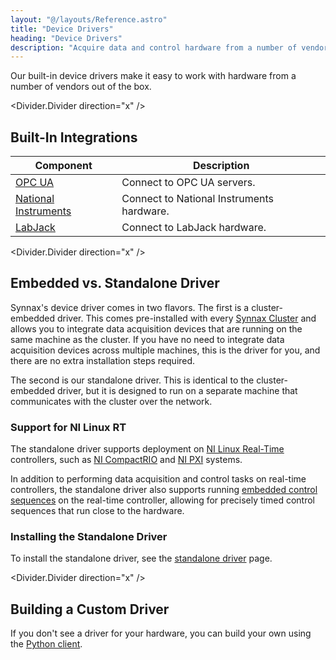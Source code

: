 ```yaml
---
layout: "@/layouts/Reference.astro"
title: "Device Drivers"
heading: "Device Drivers"
description: "Acquire data and control hardware from a number of vendors."
---
```



Our built-in device drivers make it easy to work with hardware from a number of vendors
out of the box.

<Divider.Divider direction="x" />

## Built-In Integrations

| Component                                                        | Description                               |
| ---------------------------------------------------------------- | ----------------------------------------- |
| [OPC UA](/reference/device-drivers/opc-ua/connect-server)        | Connect to OPC UA servers.                |
| [National Instruments](/reference/device-drivers/ni/get-started) | Connect to National Instruments hardware. |
| [LabJack](/reference/device-drivers/labjack/get-started)         | Connect to LabJack hardware.              |

<Divider.Divider direction="x" />

## Embedded vs. Standalone Driver

Synnax's device driver comes in two flavors. The first is a cluster-embedded driver.
This comes pre-installed with every [Synnax Cluster](/reference/cluster/get-started) and
allows you to integrate data acquisition devices that are running on the same machine
as the cluster. If you have no need to integrate data acquisition devices across
multiple machines, this is the driver for you, and there are no extra installation steps
required.

The second is our standalone driver. This is identical to the cluster-embedded driver,
but it is designed to run on a separate machine that communicates with the cluster over
the network.

### Support for NI Linux RT

The standalone driver supports deployment on [NI Linux Real-Time](https://www.ni.com/en/shop/linux/introduction-to-ni-linux-real-time.html?srsltid=AfmBOoqnEnJuKCO4hPSA1QO7Niru2xvnnnxrzzqRwnbWJz80CGNAGmLz)
controllers, such as [NI CompactRIO](https://www.ni.com/en/shop/compactrio.html?srsltid=AfmBOoqV135bYP1kLcU-pnf6NQCKsCFFCv0EHRj1Wjw0A8r48D9LbLHG)
and [NI PXI](https://www.ni.com/en/shop/pxi.html?srsltid=AfmBOoqsPrhSZSEL38oVdBsb-zBuN4U81ebnyIvws0wnWvyM_hL5Qefw)
systems.

In addition to performing data acquisition and control tasks on real-time controllers,
the standalone driver also supports running [embedded control
sequences](/reference/control/get-started) on the real-time controller, allowing for
precisely timed control sequences that run close to the hardware.

### Installing the Standalone Driver

To install the standalone driver, see the [standalone
driver](/reference/device-drivers/standalone-driver) page.

<Divider.Divider direction="x" />

## Building a Custom Driver

If you don't see a driver for your hardware, you can build your own using the [Python
client](/reference/python-client/device-driver).
